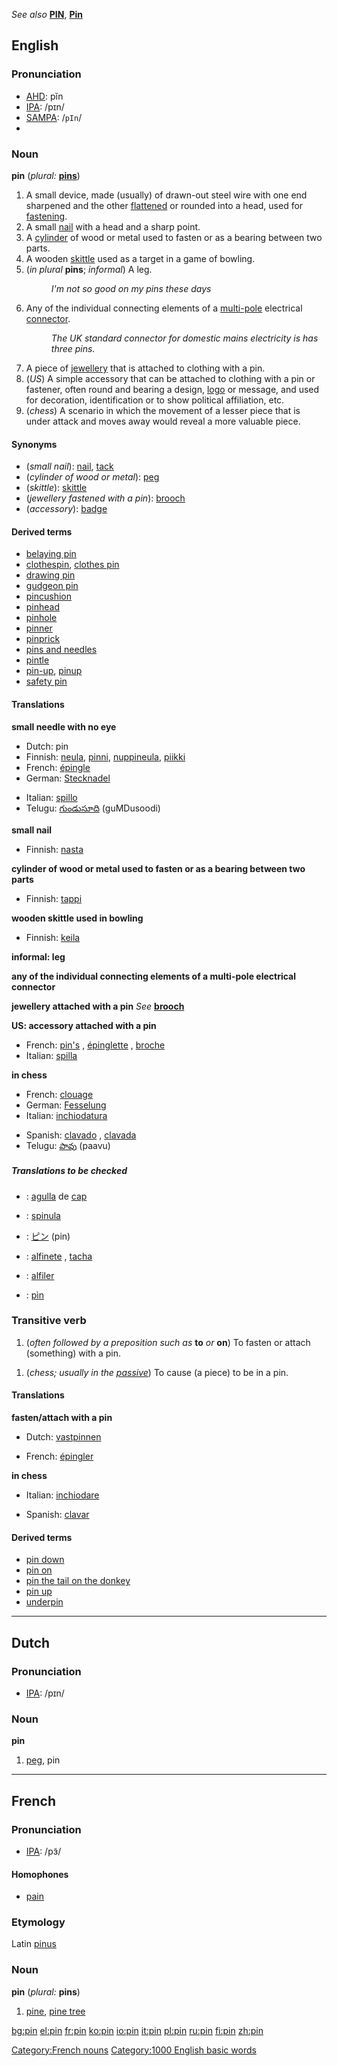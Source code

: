 ''See also'' '''[[PIN]]''', '''[[Pin]]'''
==English==

===Pronunciation===
*[[AHD]]: pĭn
*[[IPA]]: /pɪn/
*[[SAMPA]]: /<tt>pIn</tt>/
*{{audio|En-ca-pin.ogg|Audio (CA)}}

===Noun===
{{wikipedia}}
'''pin''' (''plural:'' '''[[pins]]''')

#A small device, made (usually) of drawn-out steel wire with one end sharpened and the other [[flatten]]ed or rounded into a head, used for [[fasten]]ing.
#A small [[nail]] with a head and a sharp point.
#A [[cylinder]] of wood or metal used to fasten or as a bearing between two parts.
#A wooden [[skittle]] used as a target in a game of bowling.
#(''in plural'' '''pins'''; ''informal'') A leg.
#:''I'm not so good on my pins these days''
#Any of the individual connecting elements of a [[multi-pole]] electrical [[connector]].
#:''The UK standard connector for domestic mains electricity is has three pins.''
#A piece of [[jewellery]] that is attached to clothing with a pin.
#(''US'') A simple accessory that can be attached to clothing with a pin or fastener, often round and bearing a design, [[logo]] or message, and used for decoration, identification or to show political affiliation, etc.
#(''chess'') A scenario in which the movement of a lesser piece that is under attack and moves away would reveal a more valuable piece.

====Synonyms====
*(''small nail''): [[nail]], [[tack]]
*(''cylinder of wood or metal''): [[peg]]
*(''skittle''): [[skittle]]
*(''jewellery fastened with a pin''): [[brooch]]
*(''accessory''): [[badge]]

====Derived terms====
*[[belaying pin]]
*[[clothespin]], [[clothes pin]]
*[[drawing pin]]
*[[gudgeon pin]]
*[[pincushion]]
*[[pinhead]]
*[[pinhole]]
*[[pinner]]
*[[pinprick]]
*[[pins and needles]]
*[[pintle]]
*[[pin-up]], [[pinup]]<!--noun-->
*[[safety pin]]

====Translations====

'''small needle with no eye'''
{{top}}
*Dutch: pin {{f}}
*Finnish: [[neula]], [[pinni]], [[nuppineula]], [[piikki]]
*French: [[épingle]] {{f}}
*German: [[Stecknadel]]  {{f}} 
{{mid}}
*Italian: [[spillo]] {{m}}
*Telugu: [[గుండుసూది]] (guMDusoodi)
{{bottom}}

'''small nail'''
{{top}}
*Finnish: [[nasta]]
{{mid}}
{{bottom}}

'''cylinder of wood or metal used to fasten or as a bearing between two parts'''
{{top}}
*Finnish: [[tappi]]
{{mid}}
{{bottom}}

'''wooden skittle used in bowling'''
{{top}}
*Finnish: [[keila]]
{{mid}}
{{bottom}}

'''informal: leg'''
<!--Note: Put INFORMAL or SLANG translations in this table, where these exist-->
{{top}}
{{mid}}
{{bottom}}

'''any of the individual connecting elements of a multi-pole electrical connector'''
{{top}}
{{mid}}
{{bottom}}

'''jewellery attached with a pin'''
''See'' '''[[brooch]]'''

'''US: accessory attached with a pin'''
{{top}}
*French: [[pin's]] {{m}}, [[épinglette]] {{f}}, [[broche]] {{f}}
*Italian: [[spilla]] {{f}}
{{mid}}
{{bottom}}

'''in chess'''
{{top}}
*French: [[clouage]] {{m}}
*German: [[Fesselung]] {{f}}
*Italian: [[inchiodatura]] {{f}}
{{mid}}
*Spanish: [[clavado]] {{m}}, [[clavada]] {{f}}
*Telugu: [[పావు]] (paavu)
{{bottom}}

=====Translations to be checked=====
<!--Remove this section once all of the translations below have been moved into
the tables above.-->
{{checktrans}}

*{{ttbc|Catalan}}: [[agulla]] de [[cap]] {{f}}
*{{ttbc|Interlingua}}: [[spinula]]
*{{ttbc|Japanese}}: [[ピン]] (pin)
*{{ttbc|Portuguese}}: [[alfinete]] {{m}}, [[tacha]] {{f}}
*{{ttbc|Spanish}}: [[alfiler]] {{m}}
*{{ttbc|Welsh}}: [[pìn]]

===Transitive verb===
{{en-infl-reg-consonant|pin||}}

#(''often followed by a preposition such as'' '''to''' ''or'' '''on''') To fasten or attach (something) with a pin.
<!--this is "pin on"# to attribute [[blame]]
#: ''...you can't pin that robbery on me!''-->
#(''chess; usually in the [[passive]]'') To cause (a piece) to be in a pin.

====Translations====

'''fasten/attach with a pin'''
{{top}}
*Dutch: [[vastpinnen]]
{{mid}}
*French: [[épingler]]
{{bottom}}

'''in chess'''
{{top}}
*Italian: [[inchiodare]]
{{mid}}
*Spanish: [[clavar]]
{{bottom}}

====Derived terms====
*[[pin down]]
*[[pin on]]
*[[pin the tail on the donkey]]
*[[pin up]]<!--verb-->
*[[underpin]]

----
==Dutch==
===Pronunciation===
*[[IPA]]: /pɪn/

===Noun===
'''pin''' {{m}}

#[[peg]], pin

----

==French==
===Pronunciation===
*[[IPA]]: /pɜ̃/
====Homophones====
*[[pain#French|pain]]
===Etymology===
Latin [[pinus]]
===Noun===
'''pin''' {{m}} (''plural:'' '''pins''')

#[[pine]], [[pine tree]]

[[Category:French nouns]]
[[Category:1000 English basic words]]

[[bg:pin]]
[[el:pin]]
[[fr:pin]]
[[ko:pin]]
[[io:pin]]
[[it:pin]]
[[pl:pin]]
[[ru:pin]]
[[fi:pin]]
[[zh:pin]]